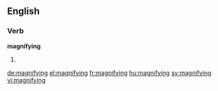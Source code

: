 ==English==

===Verb===
'''magnifying'''

# {{present participle of|magnify}}

[[de:magnifying]]
[[el:magnifying]]
[[fr:magnifying]]
[[hu:magnifying]]
[[sv:magnifying]]
[[vi:magnifying]]